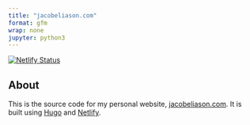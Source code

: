 ```yaml
---
title: "jacobeliason.com"
format: gfm
wrap: none
jupyter: python3
---
```


[![Netlify Status](https://api.netlify.com/api/v1/badges/5b8b423c-5964-4125-9275-25bffb0e3804/deploy-status)](https://app.netlify.com/sites/jacobeliason/deploys)

## About

This is the source code for my personal website, [jacobeliason.com](https://jacobeliason.com). It is built using [Hugo](https://gohugo.io/) and [Netlify](https://www.netlify.com/).